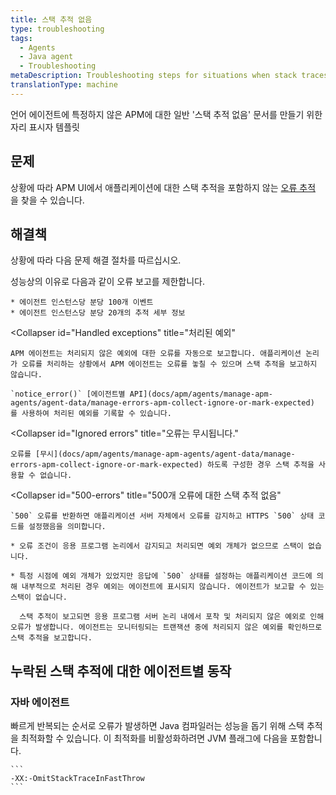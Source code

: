 ```yaml
---
title: 스택 추적 없음
type: troubleshooting
tags:
  - Agents
  - Java agent
  - Troubleshooting
metaDescription: Troubleshooting steps for situations when stack traces are missing for error traces with your New Relic Java app.
translationType: machine
---
```


언어 에이전트에 특정하지 않은 APM에 대한 일반 '스택 추적 없음' 문서를 만들기 위한 자리 표시자 템플릿

## 문제

상황에 따라 APM UI에서 애플리케이션에 대한 스택 추적을 포함하지 않는 [오류 추적](/docs/apm/applications-menu/error-analytics/error-analytics-manage-error-traces) 을 찾을 수 있습니다.

## 해결책

상황에 따라 다음 문제 해결 절차를 따르십시오.

<CollapserGroup>
  <Collapser
    id="Caps on error reporting"
    title="오류 보고에 대한 한도"
  >
    성능상의 이유로 다음과 같이 오류 보고를 제한합니다.

    * 에이전트 인스턴스당 분당 100개 이벤트
    * 에이전트 인스턴스당 분당 20개의 추적 세부 정보
  </Collapser>

  <Collapser
    id="Handled exceptions"
    title="처리된 예외"
  >
    APM 에이전트는 처리되지 않은 예외에 대한 오류를 자동으로 보고합니다. 애플리케이션 논리가 오류를 처리하는 상황에서 APM 에이전트는 오류를 놓칠 수 있으며 스택 추적을 보고하지 않습니다.

    `notice_error()` [에이전트별 API](docs/apm/agents/manage-apm-agents/agent-data/manage-errors-apm-collect-ignore-or-mark-expected) 를 사용하여 처리된 예외를 기록할 수 있습니다.
  </Collapser>

  <Collapser
    id="Ignored errors"
    title="오류는 무시됩니다."
  >
    오류를 [무시](docs/apm/agents/manage-apm-agents/agent-data/manage-errors-apm-collect-ignore-or-mark-expected) 하도록 구성한 경우 스택 추적을 사용할 수 없습니다.
  </Collapser>

  <Collapser
    id="500-errors"
    title="500개 오류에 대한 스택 추적 없음"
  >
    `500` 오류를 반환하면 애플리케이션 서버 자체에서 오류를 감지하고 HTTPS `500` 상태 코드를 설정했음을 의미합니다.

    * 오류 조건이 응용 프로그램 논리에서 감지되고 처리되면 예외 개체가 없으므로 스택이 없습니다.

    * 특정 시점에 예외 개체가 있었지만 응답에 `500` 상태를 설정하는 애플리케이션 코드에 의해 내부적으로 처리된 경우 예외는 에이전트에 표시되지 않습니다. 에이전트가 보고할 수 있는 스택이 없습니다.

      스택 추적이 보고되면 응용 프로그램 서버 논리 내에서 포착 및 처리되지 않은 예외로 인해 오류가 발생합니다. 에이전트는 모니터링되는 트랜잭션 중에 처리되지 않은 예외를 확인하므로 스택 추적을 보고합니다.
  </Collapser>
</CollapserGroup>

## 누락된 스택 추적에 대한 에이전트별 동작

### 자바 에이전트

<CollapserGroup>
  <Collapser
    id="repeated-errors"
    title="빠르게 반복되는 오류에 대한 스택 추적 없음"
  >
    빠르게 반복되는 순서로 오류가 발생하면 Java 컴파일러는 성능을 돕기 위해 스택 추적을 최적화할 수 있습니다. 이 최적화를 비활성화하려면 JVM 플래그에 다음을 포함합니다.

    ```
    -XX:-OmitStackTraceInFastThrow
    ```
  </Collapser>
</CollapserGroup>